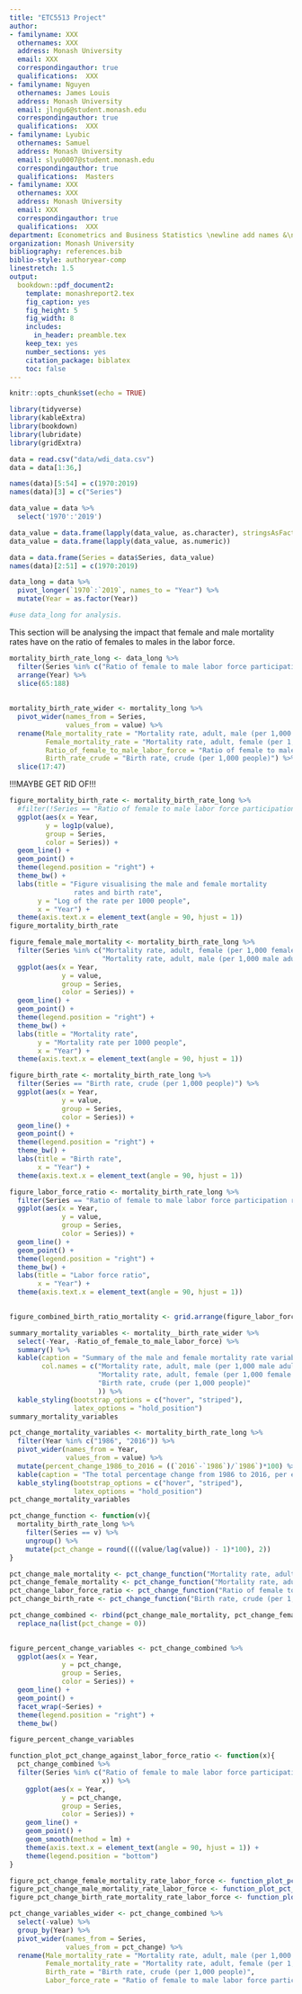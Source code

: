 ```yaml
---
title: "ETC5513 Project"
author:
- familyname: XXX
  othernames: XXX
  address: Monash University
  email: XXX
  correspondingauthor: true
  qualifications:  XXX
- familyname: Nguyen
  othernames: James Louis
  address: Monash University
  email: jlngu6@student.monash.edu
  correspondingauthor: true
  qualifications:  XXX
- familyname: Lyubic
  othernames: Samuel
  address: Monash University
  email: slyu0007@student.monash.edu
  correspondingauthor: true
  qualifications:  Masters
- familyname: XXX
  othernames: XXX
  address: Monash University
  email: XXX
  correspondingauthor: true
  qualifications:  XXX
department: Econometrics and Business Statistics \newline add names &\newline add names
organization: Monash University
bibliography: references.bib
biblio-style: authoryear-comp
linestretch: 1.5
output:
  bookdown::pdf_document2:
    template: monashreport2.tex
    fig_caption: yes
    fig_height: 5
    fig_width: 8
    includes:
      in_header: preamble.tex
    keep_tex: yes
    number_sections: yes
    citation_package: biblatex
    toc: false
---
```


```r
knitr::opts_chunk$set(echo = TRUE)
```

```r
library(tidyverse)
library(kableExtra)
library(bookdown)
library(lubridate)
library(gridExtra)
```


```r
data = read.csv("data/wdi_data.csv")
data = data[1:36,]

names(data)[5:54] = c(1970:2019)
names(data)[3] = c("Series")

data_value = data %>%
  select('1970':'2019')

data_value = data.frame(lapply(data_value, as.character), stringsAsFactors =FALSE)
data_value = data.frame(lapply(data_value, as.numeric))

data = data.frame(Series = data$Series, data_value)
names(data)[2:51] = c(1970:2019)

data_long = data %>%
  pivot_longer(`1970`:`2019`, names_to = "Year") %>%
  mutate(Year = as.factor(Year))

#use data_long for analysis.
```


\section*{Introduction}

\section*{Motivation}

\section*{}

\section*{}

\section*{Male and Female Mortality Rates and Birth Rate}

This section will be analysing the impact that female and male mortality rates have on the ratio of females to males in the labor force.

```r
mortality_birth_rate_long <- data_long %>%
  filter(Series %in% c("Ratio of female to male labor force participation rate (%) (national estimate)", "Mortality rate, adult, female (per 1,000 female adults)", "Mortality rate, adult, male (per 1,000 male adults)", "Birth rate, crude (per 1,000 people)")) %>%
  arrange(Year) %>%
  slice(65:188)
    
  
mortality_birth_rate_wider <- mortality_long %>%
  pivot_wider(names_from = Series,
              values_from = value) %>%    
  rename(Male_mortality_rate = "Mortality rate, adult, male (per 1,000 male adults)",
         Female_mortality_rate = "Mortality rate, adult, female (per 1,000 female adults)",
         Ratio_of_female_to_male_labor_force = "Ratio of female to male labor force participation rate (%) (national estimate)",
         Birth_rate_crude = "Birth rate, crude (per 1,000 people)") %>%
  slice(17:47)
```

!!!MAYBE GET RID OF!!!
```r
figure_mortality_birth_rate <- mortality_birth_rate_long %>%
  #filter(!Series == "Ratio of female to male labor force participation rate (%) (national estimate)") %>% #maybe don't include as not a relative number
  ggplot(aes(x = Year,
         y = log1p(value),
         group = Series,
         color = Series)) +
  geom_line() +
  geom_point() +
  theme(legend.position = "right") +
  theme_bw() +
  labs(title = "Figure visualising the male and female mortality 
                rates and birth rate",
       y = "Log of the rate per 1000 people",
       x = "Year") +
  theme(axis.text.x = element_text(angle = 90, hjust = 1))
figure_mortality_birth_rate
```

```r
figure_female_male_mortality <- mortality_birth_rate_long %>%
  filter(Series %in% c("Mortality rate, adult, female (per 1,000 female adults)", 
                       "Mortality rate, adult, male (per 1,000 male adults)")) %>%
  ggplot(aes(x = Year,
             y = value,
             group = Series,
             color = Series)) +
  geom_line() +
  geom_point() +
  theme(legend.position = "right") +
  theme_bw() +
  labs(title = "Mortality rate",
       y = "Mortality rate per 1000 people",
       x = "Year") +
  theme(axis.text.x = element_text(angle = 90, hjust = 1)) 

figure_birth_rate <- mortality_birth_rate_long %>%
  filter(Series == "Birth rate, crude (per 1,000 people)") %>%
  ggplot(aes(x = Year,
             y = value,
             group = Series,
             color = Series)) +
  geom_line() +
  geom_point() +
  theme(legend.position = "right") +
  theme_bw() +
  labs(title = "Birth rate",
       x = "Year") +
  theme(axis.text.x = element_text(angle = 90, hjust = 1))

figure_labor_force_ratio <- mortality_birth_rate_long %>%
  filter(Series == "Ratio of female to male labor force participation rate (%) (national estimate)") %>%
  ggplot(aes(x = Year,
             y = value,
             group = Series,
             color = Series)) +
  geom_line() +
  geom_point() +
  theme(legend.position = "right") +
  theme_bw() +
  labs(title = "Labor force ratio",
       x = "Year") +
  theme(axis.text.x = element_text(angle = 90, hjust = 1)) 
  
```

```r
figure_combined_birth_ratio_mortality <- grid.arrange(figure_labor_force_ratio, figure_birth_rate, figure_female_male_mortality, ncol = 3)
```


```r
summary_mortality_variables <- mortality__birth_rate_wider %>%
  select(-Year, -Ratio_of_female_to_male_labor_force) %>%
  summary() %>%
  kable(caption = "Summary of the male and female mortality rate variables",
        col.names = c("Mortality rate, adult, male (per 1,000 male adults)",
                      "Mortality rate, adult, female (per 1,000 female adults)",
                      "Birth rate, crude (per 1,000 people)"
                      )) %>%
  kable_styling(bootstrap_options = c("hover", "striped"),
                latex_options = "hold_position")
summary_mortality_variables
```

```r
pct_change_mortality_variables <- mortality_birth_rate_long %>%
  filter(Year %in% c("1986", "2016")) %>% 
  pivot_wider(names_from = Year,
              values_from = value) %>%
  mutate(percent_change_1986_to_2016 = ((`2016`-`1986`)/`1986`)*100) %>%
  kable(caption = "The total percentage change from 1986 to 2016, per each variable") %>%
  kable_styling(bootstrap_options = c("hover", "striped"),
                latex_options = "hold_position") 
pct_change_mortality_variables    
```

```r
pct_change_function <- function(v){
  mortality_birth_rate_long %>%
    filter(Series == v) %>%
    ungroup() %>%
    mutate(pct_change = round((((value/lag(value)) - 1)*100), 2))
}
```

```r
pct_change_male_mortality <- pct_change_function("Mortality rate, adult, male (per 1,000 male adults)")
pct_change_female_mortality <- pct_change_function("Mortality rate, adult, female (per 1,000 female adults)")
pct_change_labor_force_ratio <- pct_change_function("Ratio of female to male labor force participation rate (%) (national estimate)")
pct_change_birth_rate <- pct_change_function("Birth rate, crude (per 1,000 people)")

pct_change_combined <- rbind(pct_change_male_mortality, pct_change_female_mortality, pct_change_birth_rate, pct_change_labor_force_ratio) %>%
  replace_na(list(pct_change = 0))
  
```

```r
figure_percent_change_variables <- pct_change_combined %>%
  ggplot(aes(x = Year,
             y = pct_change,
             group = Series,
             color = Series)) +
  geom_line() +
  geom_point() +
  facet_wrap(~Series) +
  theme(legend.position = "right") +
  theme_bw() 

figure_percent_change_variables
```

```r
function_plot_pct_change_against_labor_force_ratio <- function(x){
  pct_change_combined %>%
  filter(Series %in% c("Ratio of female to male labor force participation rate (%) (national estimate)",
                       x)) %>%
    ggplot(aes(x = Year,
             y = pct_change,
             group = Series,
             color = Series)) +
    geom_line() +
    geom_point() +
    geom_smooth(method = lm) +
    theme(axis.text.x = element_text(angle = 90, hjust = 1)) +
    theme(legend.position = "bottom")
}
```


```r
figure_pct_change_female_mortality_rate_labor_force <- function_plot_pct_change_against_labor_force_ratio("Mortality rate, adult, female (per 1,000 female adults)")
figure_pct_change_male_mortality_rate_labor_force <- function_plot_pct_change_against_labor_force_ratio("Mortality rate, adult, male (per 1,000 male adults)")
figure_pct_change_birth_rate_mortality_rate_labor_force <- function_plot_pct_change_against_labor_force_ratio("Birth rate, crude (per 1,000 people)")
```

```r
pct_change_variables_wider <- pct_change_combined %>%
  select(-value) %>%
  group_by(Year) %>%
  pivot_wider(names_from = Series,
              values_from = pct_change) %>%
  rename(Male_mortality_rate = "Mortality rate, adult, male (per 1,000 male adults)",
         Female_mortality_rate = "Mortality rate, adult, female (per 1,000 female adults)",
         Birth_rate = "Birth rate, crude (per 1,000 people)",
         Labor_force_rate = "Ratio of female to male labor force participation rate (%) (national estimate)")
```



\section*{}

\section*{Model}

\section*{Conclusion}